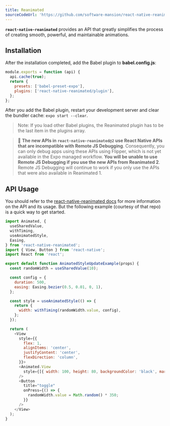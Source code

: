 ```yaml
---
title: Reanimated
sourceCodeUrl: 'https://github.com/software-mansion/react-native-reanimated'
---
```



**`react-native-reanimated`** provides an API that greatly simplifies the process of creating smooth, powerful, and maintainable animations.

<PlatformsSection android emulator ios simulator web />

## Installation

<InstallSection
  packageName="react-native-reanimated"
  href="https://docs.swmansion.com/react-native-reanimated/docs/fundamentals/installation"
/>

After the installation completed, add the Babel plugin to **babel.config.js**:

```jsx
module.exports = function (api) {
  api.cache(true);
  return {
    presets: ['babel-preset-expo'],
    plugins: ['react-native-reanimated/plugin'],
  };
};
```

After you add the Babel plugin, restart your development server and clear the bundler cache: `expo start --clear`.

> Note: If you load other Babel plugins, the Reanimated plugin has to be the last item in the plugins array.

> 🚨 **The new APIs in `react-native-reanimated@2` use React Native APIs that are incompatible with Remote JS Debugging**. Consequently, you can only debug apps using these APIs using Flipper, which is not yet available in the Expo managed workflow. **You will be unable to use Remote JS Debugging if you use the new APIs from Reanimated 2**. Remote JS Debugging will continue to work if you only use the APIs that were also available in Reanimated 1.

## API Usage

You should refer to the [react-native-reanimated docs](https://docs.swmansion.com/react-native-reanimated/docs/) for more information on the API and its usage. But the following example (courtesy of that repo) is a quick way to get started.

```js
import Animated, {
  useSharedValue,
  withTiming,
  useAnimatedStyle,
  Easing,
} from 'react-native-reanimated';
import { View, Button } from 'react-native';
import React from 'react';

export default function AnimatedStyleUpdateExample(props) {
  const randomWidth = useSharedValue(10);

  const config = {
    duration: 500,
    easing: Easing.bezier(0.5, 0.01, 0, 1),
  };

  const style = useAnimatedStyle(() => {
    return {
      width: withTiming(randomWidth.value, config),
    };
  });

  return (
    <View
      style={{
        flex: 1,
        alignItems: 'center',
        justifyContent: 'center',
        flexDirection: 'column',
      }}>
      <Animated.View
        style={[{ width: 100, height: 80, backgroundColor: 'black', margin: 30 }, style]}
      />
      <Button
        title="toggle"
        onPress={() => {
          randomWidth.value = Math.random() * 350;
        }}
      />
    </View>
  );
}
```
